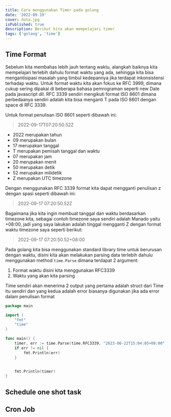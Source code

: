 ```yaml
---
title: Cara menggunakan Timer pada golang
date: '2022-09-19'
cover: data.jpg
isPublished: true
description: Berikut kita akan mempelajari timer
tags: ['golang', 'time']
---
```


## Time Format

Sebelum kita membahas lebih jauh tentang waktu, alangkah baiknya kita mempelajari terlebih dahulu format waktu yang ada, sehingga kita bisa mengantisipasi
masalah yang timbul kedepannya jika terdapat inkonsistensi terhadap waktu. Untuk format waktu kita akan fokus ke RFC 3999, dimana cukup sering dipakai di beberapa
bahasa pemrograman seperti new Date pada javascript dll. RFC 3339 sendiri mengikuti format ISO 8601 dimana perbedaanya sendiri adalah kita bisa menganti T pada ISO 8601
dengan space di RFC 3339.

Untuk format penulisan ISO 8601 seperti dibawah ini:

> 2022-09-17T07:20:50.52Z

-   2022 merupakan tahun
-   09 merupakan bulan
-   17 merupakan tanggal
-   T merupakan pemisah tanggal dan waktu
-   07 merupakan jam
-   20 merupakan menit
-   50 merupakan detik
-   52 merupakan milidetik
-   Z merupakan UTC timezone

Dengan menggunakan RFC 3339 format kita dapat mengganti penulisan z dengan spasi seperti dibawah ini:

> 2022-09-17 07:20:50.52Z

Bagaimana jika kita ingin membuat tanggal dan waktu berdasarkan timezone kita, sebagai contoh timezone saya sendiri adalah Manado yaitu +08:00, jadi yang saya lakukan
adalah tinggal mengganti Z dengan format waktu timezone saya seperti berikut:

> 2022-09-17 07:20:50.52+08:00

Pada golang kita bisa menggunakan standard library time untuk berurusan dengan waktu, disini kita akan melakukan parsing data terlebih dahulu
menggunakan method `time.Parse` dimana terdapat 2 argument:

1. Format waktu disini kita menggunakan RFC3339
2. Waktu yang akan kita parsing

Time sendiri akan menerima 2 output yang pertama adalah struct dari Time itu sendiri dan yang kedua adalah error biasanya digunakan jika ada
error dalam penulisan format

```go showlinenumbers theme=orange
package main

import (
	"fmt"
	"time"
)

func main() {
	timer, err := time.Parse(time.RFC3339, "2023-06-22T15:04:05+08:00")
	if err != nil {
		fmt.Println(err)
	}


	fmt.Println(timer)
}
```

## Schedule one shot task

## Cron Job
